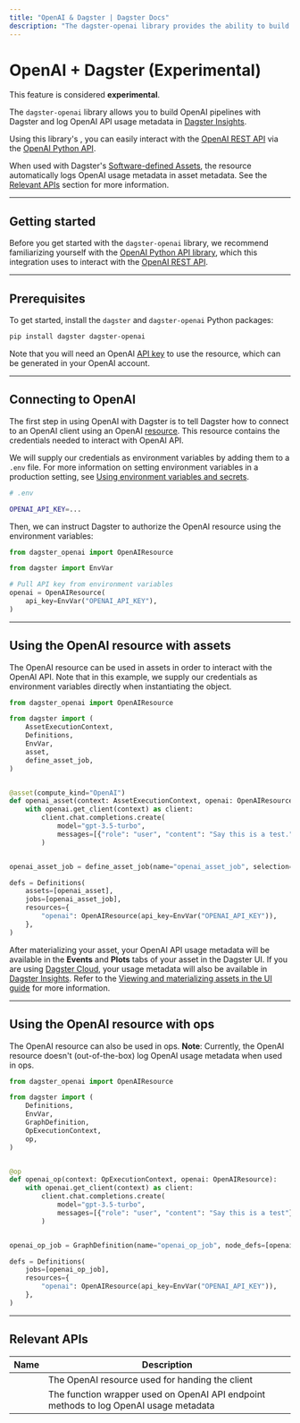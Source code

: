 ```yaml
---
title: "OpenAI & Dagster | Dagster Docs"
description: "The dagster-openai library provides the ability to build OpenAI pipelines with Dagster and log OpenAI API usage metadata in Dagster Insights."
---
```


# OpenAI + Dagster (Experimental)

<Note>
  This feature is considered <strong>experimental</strong>.
</Note>

The `dagster-openai` library allows you to build OpenAI pipelines with Dagster and log OpenAI API usage metadata in [Dagster Insights](/dagster-plus/insights).

Using this library's <PyObject module="dagster_openai" object="OpenAIResource" />, you can easily interact with the [OpenAI REST API](https://platform.openai.com/docs/introduction) via the [OpenAI Python API](https://github.com/openai/openai-python).

When used with Dagster's [Software-defined Assets](/concepts/assets/software-defined-assets), the resource automatically logs OpenAI usage metadata in asset metadata. See the [Relevant APIs](#relevant-apis) section for more information.

---

## Getting started

Before you get started with the `dagster-openai` library, we recommend familiarizing yourself with the [OpenAI Python API library](https://github.com/openai/openai-python), which this integration uses to interact with the [OpenAI REST API](https://platform.openai.com/docs/introduction).

---

## Prerequisites

To get started, install the `dagster` and `dagster-openai` Python packages:

```bash
pip install dagster dagster-openai
```

Note that you will need an OpenAI [API key](https://platform.openai.com/api-keys) to use the resource, which can be generated in your OpenAI account.

---

## Connecting to OpenAI

The first step in using OpenAI with Dagster is to tell Dagster how to connect to an OpenAI client using an OpenAI [resource](/concepts/resources). This resource contains the credentials needed to interact with OpenAI API.

We will supply our credentials as environment variables by adding them to a `.env` file. For more information on setting environment variables in a production setting, see [Using environment variables and secrets](/guides/dagster/using-environment-variables-and-secrets).

```bash
# .env

OPENAI_API_KEY=...
```

Then, we can instruct Dagster to authorize the OpenAI resource using the environment variables:

```python startafter=start_example endbefore=end_example file=/integrations/openai/resource.py
from dagster_openai import OpenAIResource

from dagster import EnvVar

# Pull API key from environment variables
openai = OpenAIResource(
    api_key=EnvVar("OPENAI_API_KEY"),
)
```

---

## Using the OpenAI resource with assets

The OpenAI resource can be used in assets in order to interact with the OpenAI API. Note that in this example, we supply our credentials as environment variables directly when instantiating the <PyObject object="Definitions" /> object.

```python startafter=start_example endbefore=end_example file=/integrations/openai/assets.py
from dagster_openai import OpenAIResource

from dagster import (
    AssetExecutionContext,
    Definitions,
    EnvVar,
    asset,
    define_asset_job,
)


@asset(compute_kind="OpenAI")
def openai_asset(context: AssetExecutionContext, openai: OpenAIResource):
    with openai.get_client(context) as client:
        client.chat.completions.create(
            model="gpt-3.5-turbo",
            messages=[{"role": "user", "content": "Say this is a test."}],
        )


openai_asset_job = define_asset_job(name="openai_asset_job", selection="openai_asset")

defs = Definitions(
    assets=[openai_asset],
    jobs=[openai_asset_job],
    resources={
        "openai": OpenAIResource(api_key=EnvVar("OPENAI_API_KEY")),
    },
)
```

After materializing your asset, your OpenAI API usage metadata will be available in the **Events** and **Plots** tabs of your asset in the Dagster UI. If you are using [Dagster Cloud](/dagster-plus), your usage metadata will also be available in [Dagster Insights](/dagster-plus/insights). Refer to the [Viewing and materializing assets in the UI guide](https://docs.dagster.io/concepts/assets/software-defined-assets#viewing-and-materializing-assets-in-the-ui) for more information.

---

## Using the OpenAI resource with ops

The OpenAI resource can also be used in ops. **Note**: Currently, the OpenAI resource doesn't (out-of-the-box) log OpenAI usage metadata when used in ops.

```python startafter=start_example endbefore=end_example file=/integrations/openai/ops.py
from dagster_openai import OpenAIResource

from dagster import (
    Definitions,
    EnvVar,
    GraphDefinition,
    OpExecutionContext,
    op,
)


@op
def openai_op(context: OpExecutionContext, openai: OpenAIResource):
    with openai.get_client(context) as client:
        client.chat.completions.create(
            model="gpt-3.5-turbo",
            messages=[{"role": "user", "content": "Say this is a test"}],
        )


openai_op_job = GraphDefinition(name="openai_op_job", node_defs=[openai_op]).to_job()

defs = Definitions(
    jobs=[openai_op_job],
    resources={
        "openai": OpenAIResource(api_key=EnvVar("OPENAI_API_KEY")),
    },
)
```

---

## Relevant APIs

| Name                                                              | Description                                                                           |
| ----------------------------------------------------------------- | ------------------------------------------------------------------------------------- |
| <PyObject module="dagster_openai" object="OpenAIResource" />      | The OpenAI resource used for handing the client                                       |
| <PyObject module="dagster_openai" object="with_usage_metadata" /> | The function wrapper used on OpenAI API endpoint methods to log OpenAI usage metadata |
